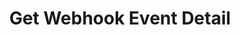 ---
title: Get Webhook Event Detail
openapi: get /webhook_events/{webhook_event_id}
description: Get detailed information about a specific webhook event.
---